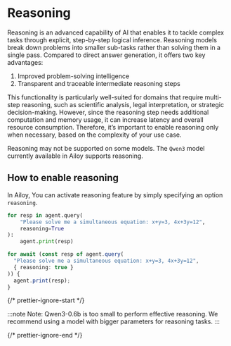 # Reasoning

Reasoning is an advanced capability of AI that enables it to tackle complex
tasks through explicit, step-by-step logical inference. Reasoning models break
down problems into smaller sub-tasks rather than solving them in a single pass.
Compared to direct answer generation, it offers two key advantages:

1. Improved problem-solving intelligence
2. Transparent and traceable intermediate reasoning steps

This functionality is particularly well-suited for domains that require
multi-step reasoning, such as scientific analysis, legal interpretation, or
strategic decision-making. However, since the reasoning step needs additional
computation and memory usage, it can increase latency and overall resource
consumption. Therefore, it’s important to enable reasoning only when necessary,
based on the complexity of your use case.

Reasoning may not be supported on some models. The `Qwen3` model currently available in Ailoy supports reasoning.

## How to enable reasoning

In Ailoy, You can activate reasoning feature by simply specifying an option `reasoning`.

<CodeTabs>

```python
for resp in agent.query(
    "Please solve me a simultaneous equation: x+y=3, 4x+3y=12",
    reasoning=True
):
    agent.print(resp)
```

```typescript
for await (const resp of agent.query(
  "Please solve me a simultaneous equation: x+y=3, 4x+3y=12",
  { reasoning: true }
)) {
  agent.print(resp);
}
```

</CodeTabs>

{/* prettier-ignore-start */}

:::note 
Note: Qwen3-0.6b is too small to perform effective reasoning.
We recommend using a model with bigger parameters for reasoning tasks. 
:::

{/* prettier-ignore-end */}
